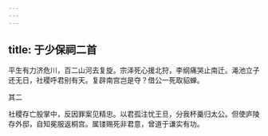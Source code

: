 ```yaml
---
---
---
```

title: 于少保祠二首
---







平生有力济危川，百二山河去复旋。宗泽死心援北狩，李纲痛哭止南迁。渑池立子还无日，社稷呼君别有天。复辟南宫岂是夺？借公一死取貂蝉。





其二


社稷存亡股掌中，反因罪案见精忠。以君孤注忧王旦，分我杯羹归太公。但使庐陵存外邸，自知冕服返桐宫。属镂赐死非君意，曾道于谦实有功。